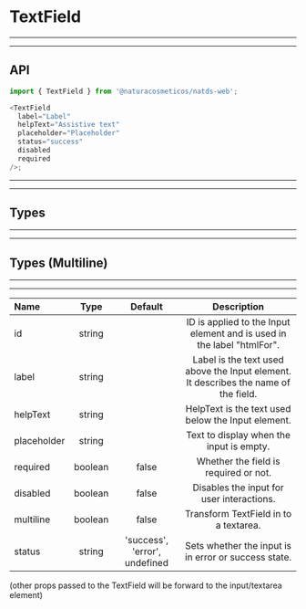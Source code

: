 
# TextField

---
---

## API

```js highlight-line="2"
import { TextField } from '@naturacosmeticos/natds-web';

<TextField
  label="Label"
  helpText="Assistive text"
  placeholder="Placeholder"
  status="success"
  disabled
  required
/>;
```

---
---

## Types

<Preview>
  <Provider theme={themes.natura.light}>
    <div style={{ display: 'flex', flexFlow: 'row' }}>
      <div style={{ padding: '20px', flex: '1 1 auto', maxWidth: '300px' }}>
        <TextField label="Label" helpText="Assistive text" placeholder="Placeholder" />
      </div>
      <div style={{ padding: '20px', flex: '1 1 auto', maxWidth: '300px' }}>
        <TextField label="Label" helpText="Assistive text" placeholder="Placeholder" disabled />
      </div>
      <div style={{ padding: '20px', flex: '1 1 auto', maxWidth: '300px' }}>
        <TextField status="success" label="Label" helpText="Success: Assistive text" placeholder="Placeholder" />
      </div>
      <div style={{ padding: '20px', flex: '1 1 auto', maxWidth: '300px' }}>
        <TextField status="error" label="Label" helpText="Error: Assistive text" placeholder="Placeholder" />
      </div>
    </div>
  </Provider>
</Preview>

---
---

## Types (Multiline)

<Preview>
  <Provider theme={themes.natura.light}>
    <div style={{ display: 'flex', flexFlow: 'row' }}>
      <div style={{ padding: '20px', flex: '1 1 auto', maxWidth: '300px' }}>
        <TextField label="Label" helpText="Assistive text" placeholder="Placeholder" multiline />
      </div>
      <div style={{ padding: '20px', flex: '1 1 auto', maxWidth: '300px' }}>
        <TextField label="Label" helpText="Assistive text" placeholder="Placeholder" disabled multiline />
      </div>
      <div style={{ padding: '20px', flex: '1 1 auto', maxWidth: '300px' }}>
        <TextField status="success" label="Label" helpText="Success: Assistive text" placeholder="Placeholder" multiline />
      </div>
      <div style={{ padding: '20px', flex: '1 1 auto', maxWidth: '300px' }}>
        <TextField status="error" label="Label" helpText="Error: Assistive text" placeholder="Placeholder" multiline />
      </div>
    </div>
  </Provider>
</Preview>

---
---

| Name                      | Type                                            | Default                       | Description
| :--                       | :-:                                             | :-:                           | :-:
| id                        | string                                          |                               | ID is applied to the Input element and is used in the label "htmlFor".
| label                     | string                                          |                               | Label is the text used above the Input element. It describes the name of the field.
| helpText                  | string                                          |                               | HelpText is the text used below the Input element.
| placeholder               | string                                          |                               | Text to display when the input is empty.
| required                  | boolean                                         | false                         | Whether the field is required or not.
| disabled                  | boolean                                         | false                         | Disables the input for user interactions.
| multiline                 | boolean                                         | false                         | Transform TextField in to a textarea.
| status                    | string                                          | 'success', 'error', undefined | Sets whether the input is in error or success state.

(other props passed to the TextField will be forward to the input/textarea element)
